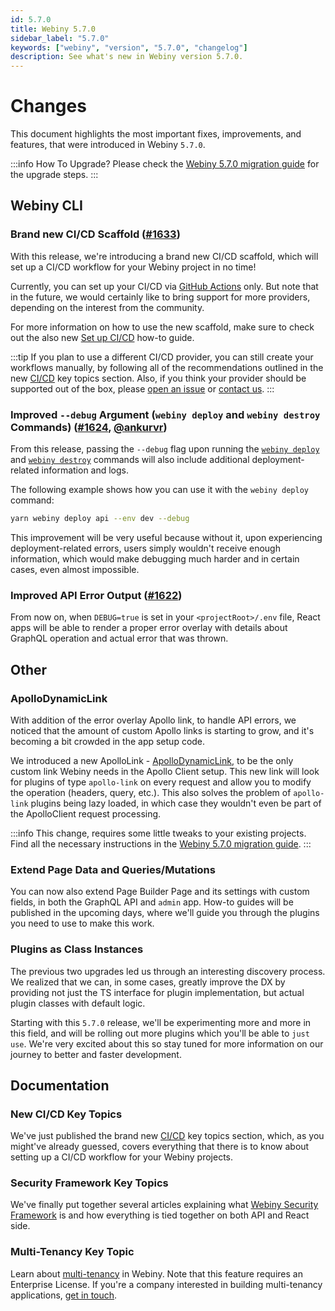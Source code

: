 ```yaml
---
id: 5.7.0
title: Webiny 5.7.0
sidebar_label: "5.7.0"
keywords: ["webiny", "version", "5.7.0", "changelog"]
description: See what's new in Webiny version 5.7.0.
---
```



# Changes

This document highlights the most important fixes, improvements, and features, that were introduced in Webiny `5.7.0`.

:::info How To Upgrade?
Please check the [Webiny 5.7.0 migration guide](/docs/how-to-guides/upgrade-webiny/5.6.0-to-5.7.0) for the upgrade steps.
:::

## Webiny CLI

### Brand new CI/CD Scaffold ([#1633](https://github.com/webiny/webiny-js/pull/1633))

With this release, we're introducing a brand new CI/CD scaffold, which will set up a CI/CD workflow for your Webiny project in no time!

<CenteredImage title="New CI/CD Scaffold" src={cicdScaffold} />

Currently, you can set up your CI/CD via [GitHub Actions](https://github.com/features/actions) only. But note that in the future, we would certainly like to bring support for more providers, depending on the interest from the community.

For more information on how to use the new scaffold, make sure to check out the also new [Set up CI/CD](/docs/how-to-guides/webiny-cli/scaffolding/ci-cd) how-to guide.

:::tip
If you plan to use a different CI/CD provider, you can still create your workflows manually, by following all of the recommendations outlined in the new [CI/CD](/docs/key-topics/ci-cd/introduction) key topics section. Also, if you think your provider should be supported out of the box, please [open an issue](https://github.com/webiny/webiny-js/issues/new) or [contact us](https://www.webiny.com/slack).
:::

### Improved `--debug` Argument (`webiny deploy` and `webiny destroy` Commands) ([#1624](https://github.com/webiny/webiny-js/pull/1624), [@ankurvr](https://github.com/ankurvr))

From this release, passing the `--debug` flag upon running the [`webiny deploy`](/docs/how-to-guides/deployment/deploy-your-project) and [`webiny destroy`](/docs/how-to-guides/deployment/destroy-cloud-infrastructure) commands will also include additional deployment-related information and logs.

The following example shows how you can use it with the `webiny deploy` command:

```bash
yarn webiny deploy api --env dev --debug
```

This improvement will be very useful because without it, upon experiencing deployment-related errors, users simply wouldn't receive enough information, which would make debugging much harder and in certain cases, even almost impossible.

### Improved API Error Output ([#1622](https://github.com/webiny/webiny-js/pull/1622))

From now on, when `DEBUG=true` is set in your `<projectRoot>/.env` file, React apps will be able to render a proper error overlay with details about GraphQL operation and actual error that was thrown.

<CenteredImage src={errorOverlay} title="GraphQL Error Overlay" />

## Other

### ApolloDynamicLink

With addition of the error overlay Apollo link, to handle API errors, we noticed that the amount of custom Apollo links is starting to grow, and it's becoming a bit crowded in the app setup code.

We introduced a new ApolloLink - [ApolloDynamicLink](https://github.com/webiny/webiny-js/blob/next/packages/app/src/plugins/ApolloDynamicLink.ts), to be the only custom link Webiny needs in the Apollo Client setup. This new link will look for plugins of type `apollo-link` on every request and allow you to modify the operation (headers, query, etc.). This also solves the problem of `apollo-link` plugins being lazy loaded, in which case they wouldn't even be part of the ApolloClient request processing.

:::info
This change, requires some little tweaks to your existing projects. Find all the necessary instructions in the [Webiny 5.7.0 migration guide](/docs/how-to-guides/upgrade-webiny/5.6.0-to-5.7.0).
:::

### Extend Page Data and Queries/Mutations

You can now also extend Page Builder Page and its settings with custom fields, in both the GraphQL API and `admin` app. How-to guides will be published in the upcoming days, where we'll guide you through the plugins you need to use to make this work.

### Plugins as Class Instances

The previous two upgrades led us through an interesting discovery process. We realized that we can, in some cases, greatly improve the DX by providing not just the TS interface for plugin implementation, but actual plugin classes with default logic.

Starting with this `5.7.0` release, we'll be experimenting more and more in this field, and will be rolling out more plugins which you'll be able to `just use`. We're very excited about this so stay tuned for more information on our journey to better and faster development.

## Documentation

### New CI/CD Key Topics

We've just published the brand new [CI/CD](/docs/key-topics/ci-cd/introduction) key topics section, which, as you might've already guessed, covers everything that there is to know about setting up a CI/CD workflow for your Webiny projects.

### Security Framework Key Topics

We've finally put together several articles explaining what [Webiny Security Framework](/docs/key-topics/security-framework/introduction) is and how everything is tied together on both API and React side.

### Multi-Tenancy Key Topic

Learn about [multi-tenancy](/docs/key-topics/multi-tenancy) in Webiny. Note that this feature requires an Enterprise License. If you're a company interested in building multi-tenancy applications, [get in touch](https://calendly.com/webiny/30min).
